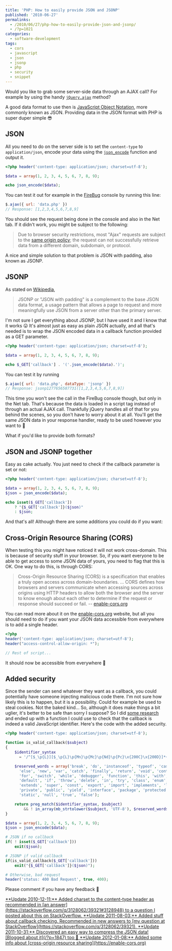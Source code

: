 ---
title: 'PHP: How to easily provide JSON and JSONP'
published: '2010-06-27'
permalinks:
  - /2010/06/27/php-how-to-easily-provide-json-and-jsonp/
  - /?p=1021
categories:
  - software-development
tags:
  - cors
  - javascript
  - json
  - jsonp
  - php
  - security
  - snippet
---

Would you like to grab some server-side data through an AJAX call? For example by using the handy [`jQuery.ajax`](https://api.jquery.com/jQuery.ajax/) method?

A good data format to use then is [JavaScript Object Notation](https://en.wikipedia.org/wiki/JSON), more commonly known as JSON. Providing data in the JSON format with PHP is super duper simple 😎

## JSON

All you need to do on the server side is to set the `content-type` to `application/json`, encode your data using the [`json_encode`](https://php.net/json_encode) function and output it.

```php
<?php header('content-type: application/json; charset=utf-8');

$data = array(1, 2, 3, 4, 5, 6, 7, 8, 9);

echo json_encode($data);
```

You can test it out for example in the [FireBug](https://getfirebug.com/) console by running this line:

```js
$.ajax({ url: 'data.php' })
// Response: [1,2,3,4,5,6,7,8,9]
```

You should see the request being done in the console and also in the Net tab. If it didn't work, you might be subject to the following:

> Due to browser security restrictions, most "Ajax" requests are subject to the [same origin policy](https://en.wikipedia.org/wiki/Same_origin_policy 'Same Origin Policy on Wikipedia'); the request can not successfully retrieve data from a different domain, subdomain, or protocol.

A nice and simple solution to that problem is JSON with padding, also known as JSONP.

## JSONP

As stated on [Wikipedia](https://en.wikipedia.org/wiki/JSON#JSONP),

> JSONP or "JSON with padding" is a complement to the base JSON data format, a
> usage pattern that allows a page to request and more meaningfully use JSON
> from a server other than the primary server.

I'm not sure I get everything about JSONP, but I have used it and I know that it works 😛 It's almost just as easy as plain JSON actually, and all that's needed is to wrap the JSON encoded data in a callback function provided as a GET parameter.

```php
<?php header('content-type: application/json; charset=utf-8');

$data = array(1, 2, 3, 4, 5, 6, 7, 8, 9);

echo $_GET['callback'] . '('.json_encode($data).')';
```

You can test it by running

```js
$.ajax({ url: 'data.php', dataType: 'jsonp' })
// Response: jsonp1277656587731([1,2,3,4,5,6,7,8,9])
```

This time you won't see the call in the FireBug console though, but only in the Net tab. That's because the data is loaded in a script tag instead of through an actual AJAX call. Thankfully jQuery handles all of that for you behind the scenes, so you don't have to worry about it at all. You'll get the same JSON data in your response handler, ready to be used however you want to 🙂

What if you'd like to provide both formats?

## JSON and JSONP together

Easy as cake actually. You just need to check if the callback parameter is set or not:

```php
<?php header('content-type: application/json; charset=utf-8');

$data = array(1, 2, 3, 4, 5, 6, 7, 8, 9);
$json = json_encode($data);

echo isset($_GET['callback'])
    ? "{$_GET['callback']}($json)"
    : $json;
```

And that's all! Although there are some additions you could do if you want:

## Cross-Origin Resource Sharing (CORS)

When testing this you might have noticed it will not work cross-domain. This is because of security stuff in your browser. So, if you want everyone to be able to get access to some JSON data of yours, you need to flag that this is OK. One way to do this, is through CORS:

> Cross-Origin Resource Sharing (CORS) is a specification that enables a truly
> open access across domain-boundaries. ... CORS defines how browsers and
> servers communicate when accessing sources across origins using HTTP headers
> to allow both the browser and the server to know enough about each other to
> determine if the request or response should succeed or fail. -- [enable-cors.org](https://enable-cors.org)

You can read more about it on the [enable-cors.org](https://enable-cors.org) website, but all you should need to do if you want your JSON data accessible from everywhere is to add a single header.

```php
<?php
header('content-type: application/json; charset=utf-8');
header("access-control-allow-origin: *");

// Rest of script...
```

It should now be accessible from everywhere 🙂

## Added security

Since the sender can send whatever they want as a callback, you could potentially have someone injecting malicious code there. I'm not sure how likely this is to happen, but it is a possibility. Could for example be used to steal cookies. Not the baked kind... So, although it does make things a bit uglier, it's better to be safe than sorry I suppose? So I did [some research](/?p=1739) and ended up with a function I could use to check that the callback is indeed a valid JavaScript identifier. Here's the code with the added security.

```php
<?php header('content-type: application/json; charset=utf-8');

function is_valid_callback($subject)
{
    $identifier_syntax
      = '/^[$_\p{L}][$_\p{L}\p{Mn}\p{Mc}\p{Nd}\p{Pc}\x{200C}\x{200D}]*+$/u';

    $reserved_words = array('break', 'do', 'instanceof', 'typeof', 'case',
      'else', 'new', 'var', 'catch', 'finally', 'return', 'void', 'continue',
      'for', 'switch', 'while', 'debugger', 'function', 'this', 'with',
      'default', 'if', 'throw', 'delete', 'in', 'try', 'class', 'enum',
      'extends', 'super', 'const', 'export', 'import', 'implements', 'let',
      'private', 'public', 'yield', 'interface', 'package', 'protected',
      'static', 'null', 'true', 'false');

    return preg_match($identifier_syntax, $subject)
        && ! in_array(mb_strtolower($subject, 'UTF-8'), $reserved_words);
}

$data = array(1, 2, 3, 4, 5, 6, 7, 8, 9);
$json = json_encode($data);

# JSON if no callback
if( ! isset($_GET['callback']))
    exit($json);

# JSONP if valid callback
if(is_valid_callback($_GET['callback']))
    exit("{$_GET['callback']}($json)");

# Otherwise, bad request
header('status: 400 Bad Request', true, 400);
```

Please comment if you have any feedback 🙂

<ins dateTime="2010-12-11T06:28:34+00:00">
  **Update 2010-12-11:** Added charset to the content-type header as recommended
  in [an answer](https://stackoverflow.com/q/3128062/39321#3128948) to a
  question I posted about this on StackOverflow.
</ins>

<ins dateTime="2011-08-03T15:14:15+00:00">
  **Update 2011-08-03:** Added stuff about callback checking. Recommended in new
  answers to [my question at
  StackOverflow](https://stackoverflow.com/q/3128062/39321).
</ins>

<ins dateTime="2011-10-31T18:57:00+00:00">
  **Update 2011-10-31:** Discovered an easy way to compress the JSON data!
  [Blogged about it](/?p=1847) too 🙂
</ins>

<ins dateTime="2012-01-08T13:23:18+00:00">
  **Update 2012-01-08:** Added some info about [cross-origin resource
  sharing](https://enable-cors.org)
</ins>
